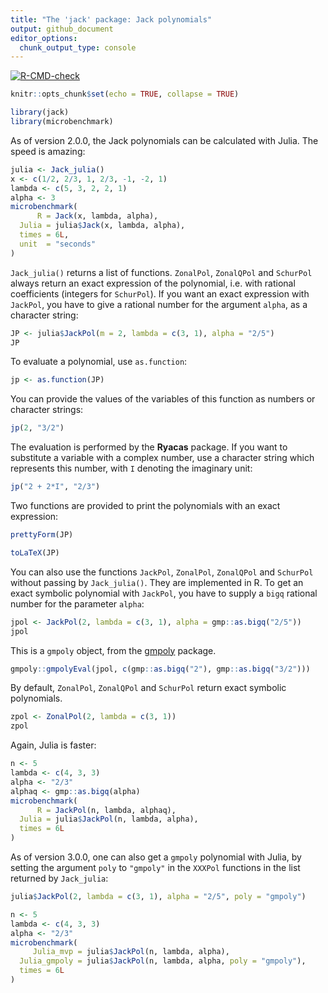---
title: "The 'jack' package: Jack polynomials"
output: github_document
editor_options: 
  chunk_output_type: console
---

<!-- badges: start -->
[![R-CMD-check](https://github.com/stla/jackR/workflows/R-CMD-check/badge.svg)](https://github.com/stla/jackR/actions)
<!-- badges: end -->

```{r setup, include=FALSE}
knitr::opts_chunk$set(echo = TRUE, collapse = TRUE)
```

```{r}
library(jack)
library(microbenchmark)
```

As of version 2.0.0, the Jack polynomials can be calculated with Julia. The 
speed is amazing:

```{r}
julia <- Jack_julia()
x <- c(1/2, 2/3, 1, 2/3, -1, -2, 1)
lambda <- c(5, 3, 2, 2, 1)
alpha <- 3
microbenchmark(
      R = Jack(x, lambda, alpha),
  Julia = julia$Jack(x, lambda, alpha),
  times = 6L,
  unit  = "seconds"
)
```

`Jack_julia()` returns a list of functions. `ZonalPol`, `ZonalQPol` and 
`SchurPol` always return an exact expression of the polynomial, i.e. with 
rational coefficients (integers for `SchurPol`). If you want an exact 
expression with `JackPol`, you have to give a rational number for the argument 
`alpha`, as a character string:

```{r}
JP <- julia$JackPol(m = 2, lambda = c(3, 1), alpha = "2/5")
JP
```

To evaluate a polynomial, use `as.function`:

```{r}
jp <- as.function(JP)
```

You can provide the values of the variables of this function as numbers or 
character strings:

```{r}
jp(2, "3/2")
```

The evaluation is performed by the **Ryacas** package. If you want to 
substitute a variable with a complex number, use a character string which 
represents this number, with `I` denoting the imaginary unit:

```{r}
jp("2 + 2*I", "2/3")
```

Two functions are provided to print the polynomials with an exact expression:

```{r}
prettyForm(JP)
```

```{r}
toLaTeX(JP)
```

You can also use the functions `JackPol`, `ZonalPol`, `ZonalQPol` and 
`SchurPol` without passing by `Jack_julia()`. They are implemented in R. 
To get an exact symbolic polynomial with `JackPol`, you have to supply a 
`bigq` rational number for the parameter `alpha`:

```{r}
jpol <- JackPol(2, lambda = c(3, 1), alpha = gmp::as.bigq("2/5"))
jpol
```

This is a `gmpoly` object, from the [gmpoly](https://github.com/stla/gmpoly) 
package.

```{r}
gmpoly::gmpolyEval(jpol, c(gmp::as.bigq("2"), gmp::as.bigq("3/2")))
```

By default, `ZonalPol`, `ZonalQPol` and `SchurPol` return exact symbolic 
polynomials.

```{r}
zpol <- ZonalPol(2, lambda = c(3, 1))
zpol
```

Again, Julia is faster:

```{r}
n <- 5
lambda <- c(4, 3, 3)
alpha <- "2/3"
alphaq <- gmp::as.bigq(alpha)
microbenchmark(
      R = JackPol(n, lambda, alphaq),
  Julia = julia$JackPol(n, lambda, alpha),
  times = 6L
)
```

As of version 3.0.0, one can also get a `gmpoly` polynomial with Julia, by 
setting the argument `poly` to `"gmpoly"` in the `XXXPol` functions in the 
list returned by `Jack_julia`:

```{r}
julia$JackPol(2, lambda = c(3, 1), alpha = "2/5", poly = "gmpoly")
```

```{r}
n <- 5
lambda <- c(4, 3, 3)
alpha <- "2/3"
microbenchmark(
     Julia_mvp = julia$JackPol(n, lambda, alpha),
  Julia_gmpoly = julia$JackPol(n, lambda, alpha, poly = "gmpoly"),
  times = 6L
)
```
